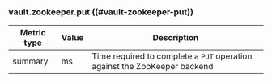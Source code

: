 ### vault.zookeeper.put ((#vault-zookeeper-put))

Metric type | Value | Description
----------- | ----- | -----------
summary     | ms    | Time required to complete a `PUT` operation against the ZooKeeper backend
